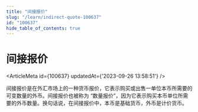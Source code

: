 ```yaml
---
title: "间接报价"
slug: "/learn/indirect-quote-100637"
id: "100637"
hide_table_of_contents: true
---
```



# 间接报价

<ArticleMeta id={100637} updatedAt={'2023-09-26 13:58:51'} />
<div className='border-solid border-b border-t-0 my-4 border-[var(--ifm-color-gray-300)]' />

间接报价是在外汇市场上的一种货币报价，它表示购买或出售一单位本币所需要的可变数量的外币。间接报价也被称为 “数量报价”，因为它表示购买本币单位所需要的外币数量。换句话说，在间接报价中，本币是基础货币，外币是计价货币。
